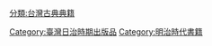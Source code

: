 [[Category:臺灣日治時期出版品|Category:臺灣日治時期出版品]]
[[分類:台灣古典典籍|分類:台灣古典典籍]]
[[Category:明治時代書籍|Category:明治時代書籍]]